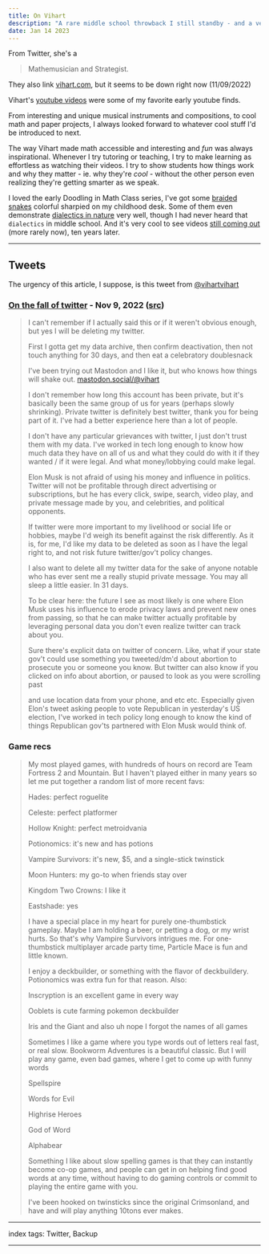 ```yaml
---
title: On Vihart
description: "A rare middle school throwback I still standby - and a very early source of inspiration"
date: Jan 14 2023
---
```


From Twitter, she's a

> Mathemusician and Strategist.

They also link [vihart.com](http://vihart.com/), but it seems to be down right now (11/09/2022)

Vihart's [youtube videos](https://www.youtube.com/user/Vihart) were some of my favorite early youtube finds.

From interesting and unique musical instruments and compositions, to cool math and paper projects, I always looked forward to whatever cool stuff I'd be introduced to next.

The way Vihart made math accessible and interesting and _fun_ was always inspirational. Whenever I try tutoring or teaching, I try to make learning as effortless as watching their videos. I try to show students how things work and why they matter - ie. why they're _cool_ - without the other person even realizing they're getting smarter as we speak.

I loved the early Doodling in Math Class series, I've got some [braided snakes](https://youtu.be/heKK95DAKms) colorful sharpied on my childhood desk. Some of them even demonstrate [dialectics in nature](https://youtu.be/14-NdQwKz9w) very well, though I had never heard that `dialectics` in middle school. And it's very cool to see videos [still coming out](https://youtu.be/Twik7wqdwZU) (more rarely now), ten years later. 

---

## Tweets

The urgency of this article, I suppose, is this tweet from [@vihartvihart](https://twitter.com/vihartvihart)

### [On the fall of twitter](/posts/on-the-fall-of-twitter) - Nov 9, 2022 ([src](https://twitter.com/vihartvihart/status/1590503401674395648))

> I can't remember if I actually said this or if it weren't obvious enough, but yes I will be deleting my twitter.
>
> First I gotta get my data archive, then confirm deactivation, then not touch anything for 30 days, and then eat a celebratory doublesnack
>
> I've been trying out Mastodon and I like it, but who knows how things will shake out. [mastodon.social/@vihart](https://mastodon.social/@vihart)
>
> I don't remember how long this account has been private, but it's basically been the same group of us for years (perhaps slowly shrinking). Private twitter is definitely best twitter, thank you for being part of it. I've had a better experience here than a lot of people.
>
> I don't have any particular grievances with twitter, I just don't trust them with my data. I've worked in tech long enough to know how much data they have on all of us and what they could do with it if they wanted / if it were legal. And what money/lobbying could make legal.
>
> Elon Musk is not afraid of using his money and influence in politics. Twitter will not be profitable through direct advertising or subscriptions, but he has every click, swipe, search, video play, and private message made by you, and celebrities, and political opponents.
>
> If twitter were more important to my livelihood or social life or hobbies, maybe I'd weigh its benefit against the risk differently. As it is, for me, I'd like my data to be deleted as soon as I have the legal right to, and not risk future twitter/gov't policy changes.
>
> I also want to delete all my twitter data for the sake of anyone notable who has ever sent me a really stupid private message. You may all sleep a little easier. In 31 days.
>
> To be clear here: the future I see as most likely is one where Elon Musk uses his influence to erode privacy laws and prevent new ones from passing, so that he can make twitter actually profitable by leveraging personal data you don't even realize twitter can track about you.
>
> Sure there's explicit data on twitter of concern. Like, what if your state gov't could use something you tweeted/dm'd about abortion to prosecute you or someone you know. But twitter can also know if you clicked on info about abortion, or paused to look as you were scrolling past
>
> and use location data from your phone, and etc etc. Especially given Elon's tweet asking people to vote Republican in yesterday's US election, I've worked in tech policy long enough to know the kind of things Republican gov'ts partnered with Elon Musk would think of.

### Game recs

> My most played games, with hundreds of hours on record are Team Fortress 2 and Mountain. But I haven't played either in many years so let me put together a random list of more recent favs:
>
> Hades: perfect roguelite
>
> Celeste: perfect platformer
>
> Hollow Knight: perfect metroidvania
>
> Potionomics: it's new and has potions
>
> Vampire Survivors: it's new, $5, and a single-stick twinstick
>
> Moon Hunters: my go-to when friends stay over
>
> Kingdom Two Crowns: I like it
>
> Eastshade: yes
>
> I have a special place in my heart for purely one-thumbstick gameplay. Maybe I am holding a beer, or petting a dog, or my wrist hurts. So that's why Vampire Survivors intrigues me. For one-thumbstick multiplayer arcade party time, Particle Mace is fun and little known.
>
> I enjoy a deckbuilder, or something with the flavor of deckbuildery. Potionomics was extra fun for that reason. Also:
>
> Inscryption is an excellent game in every way
>
> Ooblets is cute farming pokemon deckbuilder
>
> Iris and the Giant and also uh nope I forgot the names of all games
>
> Sometimes I like a game where you type words out of letters real fast, or real slow. Bookworm Adventures is a beautiful classic. But I will play any game, even bad games, where I get to come up with funny words
>
> Spellspire
>
> Words for Evil
>
> Highrise Heroes
>
> God of Word
>
> Alphabear
>
> Something I like about slow spelling games is that they can instantly become co-op games, and people can get in on helping find good words at any time, without having to do gaming controls or commit to playing the entire game with you.
>
> I've been hooked on twinsticks since the original Crimsonland, and have and will play anything 10tons ever makes.

---

index tags: Twitter, Backup

---
